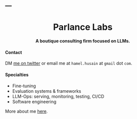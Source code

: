 ---
---

```{=html}
<center>
<h1> Parlance Labs </h1>
<h4> A boutique consulting firm focused on LLMs. </h4>
<div class="scene">
        <div class="cube">
            <div class="face front"></div>
            <div class="face back"></div>
            <div class="face right"></div>
            <div class="face left"></div>
            <div class="face top"></div>
            <div class="face bottom"></div>
        </div>
</div>
<script src="scripts.js"></script>
</center>
```

<div class='foreground'>
#### Contact

DM [me on twitter](https://twitter.com/HamelHusain) or email me at `hamel.husain` at `gmail` dot `com`.
<div>

#### Specialties

- Fine-tuning
- Evaluation systems & frameworks
- LLM-Ops: serving, monitoring, testing, CI/CD
- Software engineering

More about me [here](https://hamel.dev/).

